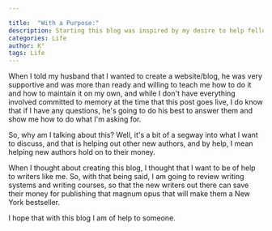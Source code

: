 ```yaml
---

title:  "With a Purpose:"
description: Starting this blog was inspired by my desire to help fellow writers avoid unnecessary expenses on their publishing journey. With my husband's support in teaching me website management, I'm creating a space to review writing systems and courses. My goal is to help new authors make informed decisions about where to invest their money, saving their resources for what really matters - getting their work published. Think of this as your guide to navigating the writing industry without breaking the bank.
categories: Life
author: K°
tags: Life
---
```


When I told my husband that I wanted to create a website/blog, he was very supportive and was more than ready and willing to teach me how to do it and how to maintain it on my own, and while I don't have everything involved committed to memory at the time that this post goes live, I do know that if I have any questions, he's going to do his best to answer them and show me how to do what I'm asking for.

So, why am I talking about this? Well, it's a bit of a segway into what I want to discuss, and that is helping out other new authors, and by help, I mean helping new authors hold on to their money.

When I thought about creating this blog, I thought that I want to be of help to writers like me. So, with that being said, I am going to review writing systems and writing courses, so that the new writers out there can save their money for publishing that magnum opus that will make them a New York bestseller.

I hope that with this blog I am of help to someone.

